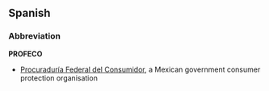 ==Spanish==
===Abbreviation===
'''PROFECO'''

*[[Procuraduría Federal del Consumidor]], a Mexican government consumer protection organisation